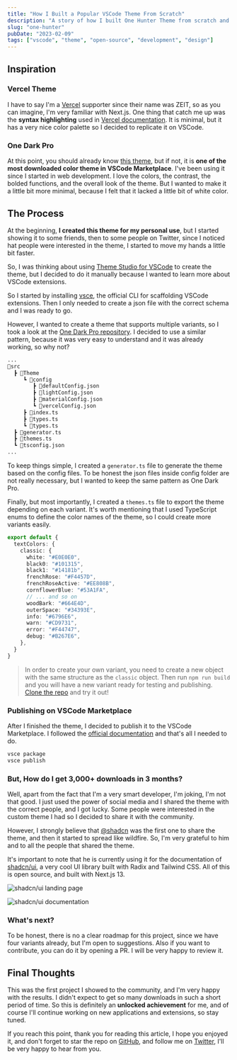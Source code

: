 ```yaml
---
title: "How I Built a Popular VSCode Theme From Scratch"
description: "A story of how I built One Hunter Theme from scratch and how I got 3,000+ downloads in 3 months."
slug: "one-hunter"
pubDate: "2023-02-09"
tags: ["vscode", "theme", "open-source", "development", "design"]
---
```


## Inspiration

### Vercel Theme

I have to say I'm a [Vercel](https://www.vercel.com) supporter since their name was ZEIT, so as you can imagine, I'm very familiar with Next.js.
One thing that catch me up was the **syntax highlighting** used in [Vercel documentation](https://vercel.com/docs). It is minimal, but it has a very nice color palette so I decided to replicate it on VSCode.

### One Dark Pro

At this point, you should already know [this theme](https://marketplace.visualstudio.com/items?itemName=zhuangtongfa.Material-theme), but if not, it is **one of the most downloaded color theme in VSCode Marketplace**.
I've been using it since I started in web development.
I love the colors, the contrast, the bolded functions, and the overall look of the theme.
But I wanted to make it a little bit more minimal, because I felt that it lacked a little bit of white color.

## The Process

At the beginning, **I created this theme for my personal use**, but I started showing it to some friends, then to some people on Twitter, since I noticed hat people were interested in the theme, I started to move my hands a little bit faster.

So, I was thinking about using [Theme Studio for VSCode](https://themes.vscode.one/) to create the theme, but I decided to do it manually because I wanted to learn more about VSCode extensions.

So I started by installing [vsce](https://code.visualstudio.com/api/working-with-extensions/publishing-extension), the official CLI for scaffolding VSCode extensions.
Then I only needed to create a json file with the correct schema and I was ready to go.

However, I wanted to create a theme that supports multiple variants, so I took a look at the [One Dark Pro repository](https://github.com/Binaryify/OneDark-Pro).
I decided to use a similar pattern, because it was very easy to understand and it was already working, so why not?

```bash showLineNumbers title="Working Directory"
...
📂src
  ┣ 📂Theme
     ┗ 📂config
        ┣ 📄defaultConfig.json
        ┣ 📄lightConfig.json
        ┣ 📄materialConfig.json
        ┗ 📄vercelConfig.json
     ┣ 📄index.ts
     ┣ 📄types.ts
     ┗ 📄types.ts
  ┣ 📄generator.ts
  ┣ 📄themes.ts
  ┗ 📄tsconfig.json
...
```

To keep things simple, I created a `generator.ts` file to generate the theme based on the config files.
To be honest the json files inside config folder are not really necessary, but I wanted to keep the same pattern as One Dark Pro.

Finally, but most importantly, I created a `themes.ts` file to export the theme depending on each variant.
It's worth mentioning that I used TypeScript enums to define the color names of the theme, so I could create more variants easily.

```typescript title="src/themes.ts"
export default {
  textColors: {
    classic: {
      white: "#E0E0E0",
      black0: "#101315",
      black1: "#14181b",
      frenchRose: "#F4457D",
      frenchRoseActive: "#EE808B",
      cornflowerBlue: "#53A1FA",
      // ... and so on
      woodBark: "#664E4D",
      outerSpace: "#34393E",
      info: "#6796E6",
      warn: "#CD9731",
      error: "#F44747",
      debug: "#B267E6",
    },
  }
}
```

> In order to create your own variant, you need to create a new object with the same structure as the `classic` object.
> Then run `npm run build` and you will have a new variant ready for testing and publishing.
> [Clone the repo]() and try it out!

### Publishing on VSCode Marketplace

After I finished the theme, I decided to publish it to the VSCode Marketplace.
I followed the [official documentation](https://code.visualstudio.com/api/working-with-extensions/publishing-extension) and that's all I needed to do.

```bash title="Terminal"
vsce package
vsce publish
```

### But, How do I get 3,000+ downloads in 3 months?

Well, apart from the fact that I'm a very smart developer, I'm joking, I'm not that good.
I just used the power of social media and I shared the theme with the correct people, and I got lucky.
Some people were interested in the custom theme I had so I decided to share it with the community.

However, I strongly believe that [@shadcn](https://twitter.com/shadcn) was the first one to share the theme, and then it started to spread like wildfire.
So, I'm very grateful to him and to all the people that shared the theme.

It's important to note that he is currently using it for the documentation of [shadcn/ui](https://ui.shadcn.com/docs/installation), a very cool
UI library built with Radix and Tailwind CSS. All of this is open source, and built with Next.js 13.


![shadcn/ui landing page](/images/shadcnui.png)

![shadcn/ui documentation](/images/shadcnuidocs.png)

### What's next?

To be honest, there is no a clear roadmap for this project, since we have four variants already, but I'm open to suggestions.
Also if you want to contribute, you can do it by opening a PR. I will be very happy to review it.


## Final Thoughts

This was the first project I showed to the community, and I'm very happy with the results. I didn't expect to get so many downloads in such a short period of time.
So this is definitely an **unlocked achievement** for me, and of course I'll continue working on new applications and extensions, so stay tuned.

If you reach this point, thank you for reading this article, I hope you enjoyed it, and don't forget to star the repo on
 [GitHub](https://github.com/Railly/one-hunter-vscode), and follow me on [Twitter](https://twitter.com/raillyhugo), I'll be very happy to hear from you.
